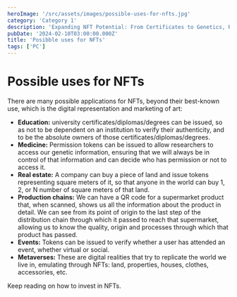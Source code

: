 ```yaml
---
heroImage: '/src/assets/images/possible-uses-for-nfts.jpg'
category: 'Category 1'
description: 'Expanding NFT Potential: From Certificates to Genetics, Real Estate, and More'
pubDate: '2024-02-10T03:00:00.000Z'
title: 'Posibble uses for NFTs'
tags: ['PC']
---
```


# Possible uses for NFTs

There are many possible applications for NFTs, beyond their best-known use, which is the digital representation and marketing of art:

- **Education:** university certificates/diplomas/degrees can be issued, so as not to be dependent on an institution to verify their authenticity, and to be the absolute owners of those certificates/diplomas/degrees.
- **Medicine:** Permission tokens can be issued to allow researchers to access our genetic information, ensuring that we will always be in control of that information and can decide who has permission or not to access it.
- **Real estate:** A company can buy a piece of land and issue tokens representing square meters of it, so that anyone in the world can buy 1, 2, or N number of square meters of that land.
- **Production chains:** We can have a QR code for a supermarket product that, when scanned, shows us all the information about the product in detail. We can see from its point of origin to the last step of the distribution chain through which it passed to reach that supermarket, allowing us to know the quality, origin and processes through which that product has passed.
- **Events:** Tokens can be issued to verify whether a user has attended an event, whether virtual or social.
- **Metaverses:** These are digital realities that try to replicate the world we live in, emulating through NFTs: land, properties, houses, clothes, accessories, etc.

Keep reading on how to invest in NFTs.
